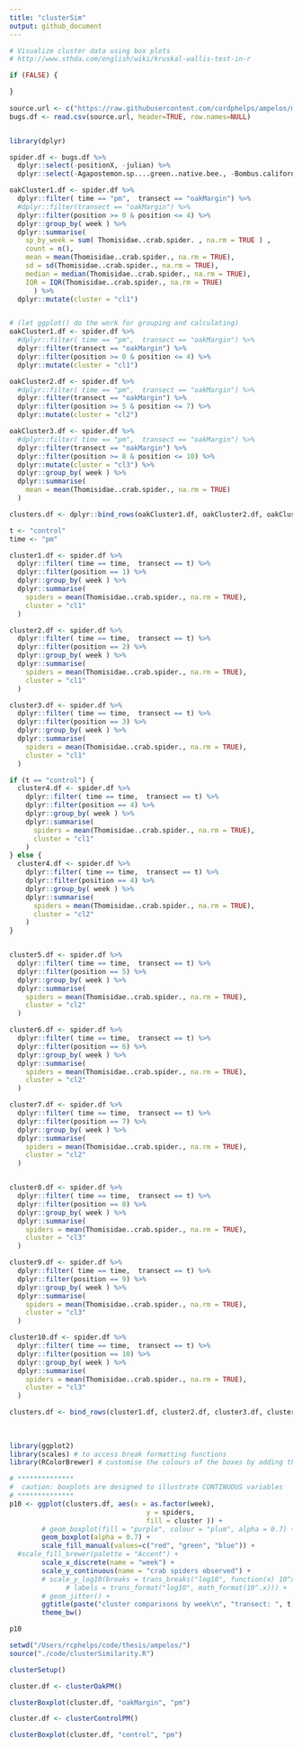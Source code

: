 ```yaml
---
title: "clusterSim"
output: github_document
---
```




```r

# Visualize cluster data using box plots
# http://www.sthda.com/english/wiki/kruskal-wallis-test-in-r

if (FALSE) {

}
  
source.url <- c("https://raw.githubusercontent.com/cordphelps/ampelos/master/data/bugs.csv")
bugs.df <- read.csv(source.url, header=TRUE, row.names=NULL)


library(dplyr)

spider.df <- bugs.df %>%
  dplyr::select(-positionX, -julian) %>%
  dplyr::select(-Agapostemon.sp....green..native.bee., -Bombus.californicus..bumble., -Braconid.wasp, -checkerspot.butterfly, -Diabrotica.undecimpunctata..Cucumber.Beetle., -Diptera..Agromyzidae..leafminer.., -Halictus.sp....3.part..native.bee., -Honey.Bee, -ladyBug, -Lygus.hesperus..western.tarnished.plant.bug., -Orius..pirate.bug., -Osmia.sp...native.bee., -other, -pencilBug, -pentamonidae...stinkBug., -Pyralidae..Snout.Moth., -spider.other) 

oakCluster1.df <- spider.df %>%
  dplyr::filter( time == "pm",  transect == "oakMargin") %>%
  #dplyr::filter(transect == "oakMargin") %>%
  dplyr::filter(position >= 0 & position <= 4) %>%
  dplyr::group_by( week ) %>%
  dplyr::summarise( 
    sp_by_week = sum( Thomisidae..crab.spider. , na.rm = TRUE ) , 
    count = n(),
    mean = mean(Thomisidae..crab.spider., na.rm = TRUE),
    sd = sd(Thomisidae..crab.spider., na.rm = TRUE),
    median = median(Thomisidae..crab.spider., na.rm = TRUE),
    IQR = IQR(Thomisidae..crab.spider., na.rm = TRUE)
      ) %>%
  dplyr::mutate(cluster = "cl1")


# (let ggplot() do the work for grouping and calculating)
oakCluster1.df <- spider.df %>%
  #dplyr::filter( time == "pm",  transect == "oakMargin") %>%
  dplyr::filter(transect == "oakMargin") %>%
  dplyr::filter(position >= 0 & position <= 4) %>%
  dplyr::mutate(cluster = "cl1")

oakCluster2.df <- spider.df %>%
  #dplyr::filter( time == "pm",  transect == "oakMargin") %>%
  dplyr::filter(transect == "oakMargin") %>%
  dplyr::filter(position >= 5 & position <= 7) %>%
  dplyr::mutate(cluster = "cl2")

oakCluster3.df <- spider.df %>%
  #dplyr::filter( time == "pm",  transect == "oakMargin") %>%
  dplyr::filter(transect == "oakMargin") %>%
  dplyr::filter(position >= 8 & position <= 10) %>%
  dplyr::mutate(cluster = "cl3") %>%
  dplyr::group_by( week ) %>%
  dplyr::summarise( 
    mean = mean(Thomisidae..crab.spider., na.rm = TRUE)
  )

clusters.df <- dplyr::bind_rows(oakCluster1.df, oakCluster2.df, oakCluster3.df)


```


```r


t <- "control"
time <- "pm"

cluster1.df <- spider.df %>%
  dplyr::filter( time == time,  transect == t) %>%
  dplyr::filter(position == 1) %>%
  dplyr::group_by( week ) %>%
  dplyr::summarise( 
    spiders = mean(Thomisidae..crab.spider., na.rm = TRUE),
    cluster = "cl1"
  )

cluster2.df <- spider.df %>%
  dplyr::filter( time == time,  transect == t) %>%
  dplyr::filter(position == 2) %>%
  dplyr::group_by( week ) %>%
  dplyr::summarise( 
    spiders = mean(Thomisidae..crab.spider., na.rm = TRUE),
    cluster = "cl1"
  )

cluster3.df <- spider.df %>%
  dplyr::filter( time == time,  transect == t) %>%
  dplyr::filter(position == 3) %>%
  dplyr::group_by( week ) %>%
  dplyr::summarise( 
    spiders = mean(Thomisidae..crab.spider., na.rm = TRUE),
    cluster = "cl1"
  )

if (t == "control") {
  cluster4.df <- spider.df %>%
    dplyr::filter( time == time,  transect == t) %>%
    dplyr::filter(position == 4) %>%
    dplyr::group_by( week ) %>%
    dplyr::summarise( 
      spiders = mean(Thomisidae..crab.spider., na.rm = TRUE),
      cluster = "cl1"
    )
} else {
  cluster4.df <- spider.df %>%
    dplyr::filter( time == time,  transect == t) %>%
    dplyr::filter(position == 4) %>%
    dplyr::group_by( week ) %>%
    dplyr::summarise( 
      spiders = mean(Thomisidae..crab.spider., na.rm = TRUE),
      cluster = "cl2"
    )
}


cluster5.df <- spider.df %>%
  dplyr::filter( time == time,  transect == t) %>%
  dplyr::filter(position == 5) %>%
  dplyr::group_by( week ) %>%
  dplyr::summarise( 
    spiders = mean(Thomisidae..crab.spider., na.rm = TRUE),
    cluster = "cl2"
  )

cluster6.df <- spider.df %>%
  dplyr::filter( time == time,  transect == t) %>%
  dplyr::filter(position == 6) %>%
  dplyr::group_by( week ) %>%
  dplyr::summarise( 
    spiders = mean(Thomisidae..crab.spider., na.rm = TRUE),
    cluster = "cl2"
  )

cluster7.df <- spider.df %>%
  dplyr::filter( time == time,  transect == t) %>%
  dplyr::filter(position == 7) %>%
  dplyr::group_by( week ) %>%
  dplyr::summarise( 
    spiders = mean(Thomisidae..crab.spider., na.rm = TRUE),
    cluster = "cl2"
  )


cluster8.df <- spider.df %>%
  dplyr::filter( time == time,  transect == t) %>%
  dplyr::filter(position == 8) %>%
  dplyr::group_by( week ) %>%
  dplyr::summarise( 
    spiders = mean(Thomisidae..crab.spider., na.rm = TRUE),
    cluster = "cl3"
  )

cluster9.df <- spider.df %>%
  dplyr::filter( time == time,  transect == t) %>%
  dplyr::filter(position == 9) %>%
  dplyr::group_by( week ) %>%
  dplyr::summarise( 
    spiders = mean(Thomisidae..crab.spider., na.rm = TRUE),
    cluster = "cl3"
  )

cluster10.df <- spider.df %>%
  dplyr::filter( time == time,  transect == t) %>%
  dplyr::filter(position == 10) %>%
  dplyr::group_by( week ) %>%
  dplyr::summarise( 
    spiders = mean(Thomisidae..crab.spider., na.rm = TRUE),
    cluster = "cl3"
  )

clusters.df <- bind_rows(cluster1.df, cluster2.df, cluster3.df, cluster4.df, cluster5.df, cluster6.df, cluster7.df, cluster8.df, cluster9.df, cluster10.df)
  
  
  
library(ggplot2)
library(scales) # to access break formatting functions
library(RColorBrewer) # customise the colours of the boxes by adding the scale_fill_brewer to the plot

# **************
#  caution: boxplots are designed to illustrate CONTINUOUS variables 
# **************
p10 <- ggplot(clusters.df, aes(x = as.factor(week), 
                                  y = spiders,
                                  fill = cluster )) +
        # geom_boxplot(fill = "purple", colour = "plum", alpha = 0.7) +
        geom_boxplot(alpha = 0.7) +
        scale_fill_manual(values=c("red", "green", "blue")) +
  #scale_fill_brewer(palette = "Accent") +
        scale_x_discrete(name = "week") +
        scale_y_continuous(name = "crab spiders observed") +
        # scale_y_log10(breaks = trans_breaks("log10", function(x) 10^x),
              # labels = trans_format("log10", math_format(10^.x))) +
        # geom_jitter() +
        ggtitle(paste("cluster comparisons by week\n", "transect: ", t, ", daytime: ", time, sep="")) +
        theme_bw()

p10

```


```r
setwd("/Users/rcphelps/code/thesis/ampelos/")
source("./code/clusterSimilarity.R")

clusterSetup()

cluster.df <- clusterOakPM()

clusterBoxplot(cluster.df, "oakMargin", "pm")

cluster.df <- clusterControlPM()

clusterBoxplot(cluster.df, "control", "pm")




```

